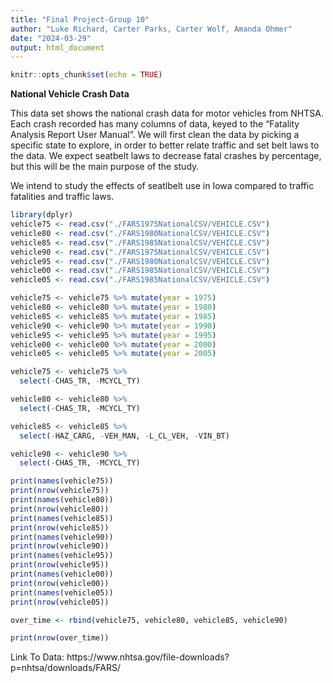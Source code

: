 ```yaml
---
title: "Final Project-Group 10"
author: "Luke Richard, Carter Parks, Carter Wolf, Amanda Ohmer"
date: "2024-03-29"
output: html_document
---
```


```r
knitr::opts_chunk$set(echo = TRUE)
```

**National Vehicle Crash Data**


This data set shows the national crash data for motor vehicles from NHTSA. Each crash recorded has many columns of data, keyed to the "Fatality Analysis Report User Manual". We will first clean the data by picking a specific state to explore, in order to better relate traffic and set belt laws to the data. We expect seatbelt laws to decrease fatal crashes by percentage, but this will be the main purpose of the study.

We intend to study the effects of seatlbelt use in Iowa compared to traffic fatalities and traffic laws.

```r
library(dplyr)
vehicle75 <- read.csv("./FARS1975NationalCSV/VEHICLE.CSV")
vehicle80 <- read.csv("./FARS1980NationalCSV/VEHICLE.CSV")
vehicle85 <- read.csv("./FARS1985NationalCSV/VEHICLE.CSV")
vehicle90 <- read.csv("./FARS1975NationalCSV/VEHICLE.CSV")
vehicle95 <- read.csv("./FARS1980NationalCSV/VEHICLE.CSV")
vehicle00 <- read.csv("./FARS1985NationalCSV/VEHICLE.CSV")
vehicle05 <- read.csv("./FARS1985NationalCSV/VEHICLE.CSV")

vehicle75 <- vehicle75 %>% mutate(year = 1975)
vehicle80 <- vehicle80 %>% mutate(year = 1980)
vehicle85 <- vehicle85 %>% mutate(year = 1985)
vehicle90 <- vehicle90 %>% mutate(year = 1990)
vehicle95 <- vehicle95 %>% mutate(year = 1995)
vehicle00 <- vehicle00 %>% mutate(year = 2000)
vehicle05 <- vehicle05 %>% mutate(year = 2005)

vehicle75 <- vehicle75 %>%
  select(-CHAS_TR, -MCYCL_TY)

vehicle80 <- vehicle80 %>%
  select(-CHAS_TR, -MCYCL_TY)

vehicle85 <- vehicle85 %>%
  select(-HAZ_CARG, -VEH_MAN, -L_CL_VEH, -VIN_BT)

vehicle90 <- vehicle90 %>%
  select(-CHAS_TR, -MCYCL_TY)

print(names(vehicle75))
print(nrow(vehicle75))
print(names(vehicle80))
print(nrow(vehicle80))
print(names(vehicle85))
print(nrow(vehicle85))
print(names(vehicle90))
print(nrow(vehicle90))
print(names(vehicle95))
print(nrow(vehicle95))
print(names(vehicle00))
print(nrow(vehicle00))
print(names(vehicle05))
print(nrow(vehicle05))

over_time <- rbind(vehicle75, vehicle80, vehicle85, vehicle90)

print(nrow(over_time))
```

Link To Data: https://www.nhtsa.gov/file-downloads?p=nhtsa/downloads/FARS/

